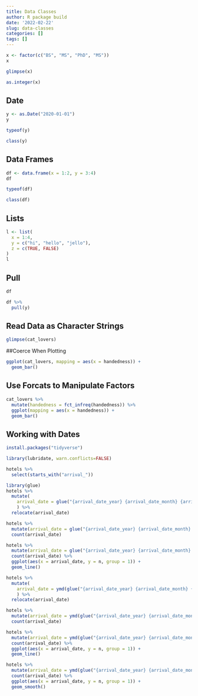 ```yaml
---
title: Data Classes
author: R package build
date: '2022-02-22'
slug: data-classes
categories: []
tags: []
---
```

```r
x <- factor(c("BS", "MS", "PhD", "MS"))
x
```
```r
glimpse(x)
```
```r
as.integer(x)
```
## Date
```r
y <- as.Date("2020-01-01")
y
```
```r
typeof(y)
```
```r
class(y)
```
## Data Frames
```r
df <- data.frame(x = 1:2, y = 3:4)
df
```
```r
typeof(df)
```
```r
class(df)
```
## Lists
```r
l <- list(
  x = 1:4,
  y = c("hi", "hello", "jello"),
  z = c(TRUE, FALSE)
)
l
```
## Pull
```r
df
```
```r
df %>%
  pull(y)
```

## Read Data as Character Strings
```r
glimpse(cat_lovers)
```

##Coerce When Plotting
```r
ggplot(cat_lovers, mapping = aes(x = handedness)) +
  geom_bar()
```
## Use Forcats to Manipulate Factors
```r
cat_lovers %>%
  mutate(handedness = fct_infreq(handedness)) %>%
  ggplot(mapping = aes(x = handedness)) +
  geom_bar()
```
## Working with Dates
```r
install.packages("tidyverse")
```
```r
library(lubridate, warn.conflicts=FALSE)
```
```r
hotels %>%
  select(starts_with("arrival_"))
```
```r
library(glue)
hotels %>%
  mutate(
    arrival_date = glue("{arrival_date_year} {arrival_date_month} {arrival_date_day_of_month}")
    ) %>% 
  relocate(arrival_date)
```
```r
hotels %>%
  mutate(arrival_date = glue("{arrival_date_year} {arrival_date_month} {arrival_date_day_of_month}")) %>%
  count(arrival_date)
```
```r
hotels %>%
  mutate(arrival_date = glue("{arrival_date_year} {arrival_date_month} {arrival_date_day_of_month}")) %>%
  count(arrival_date) %>%
  ggplot(aes(x = arrival_date, y = n, group = 1)) +
  geom_line()
```
```r
hotels %>%
  mutate(
    arrival_date = ymd(glue("{arrival_date_year} {arrival_date_month} {arrival_date_day_of_month}"))
    ) %>% 
  relocate(arrival_date)
```
```r
hotels %>%
  mutate(arrival_date = ymd(glue("{arrival_date_year} {arrival_date_month} {arrival_date_day_of_month}"))) %>% 
  count(arrival_date)
```
```r
hotels %>%
  mutate(arrival_date = ymd(glue("{arrival_date_year} {arrival_date_month} {arrival_date_day_of_month}"))) %>% 
  count(arrival_date) %>%
  ggplot(aes(x = arrival_date, y = n, group = 1)) +
  geom_line()
```
```r
hotels %>%
  mutate(arrival_date = ymd(glue("{arrival_date_year} {arrival_date_month} {arrival_date_day_of_month}"))) %>% 
  count(arrival_date) %>%
  ggplot(aes(x = arrival_date, y = n, group = 1)) +
  geom_smooth()
```


